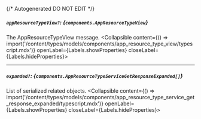 {/* Autogenerated DO NOT EDIT  */}

##### `appResourceTypeView?`: *{`components.AppResourceTypeView`}*
The AppResourceTypeView message.
<Collapsible content={() => import('/content/types/models/components/app_resource_type_view/typescript.mdx')} openLabel={Labels.showProperties} closeLabel={Labels.hideProperties}>
</Collapsible>

---
##### `expanded?`: *{`components.AppResourceTypeServiceGetResponseExpanded[]`}*
List of serialized related objects.
<Collapsible content={() => import('/content/types/models/components/app_resource_type_service_get_response_expanded/typescript.mdx')} openLabel={Labels.showProperties} closeLabel={Labels.hideProperties}>
</Collapsible>


